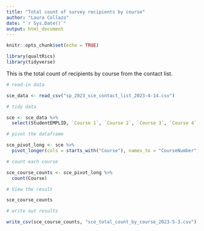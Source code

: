 ```yaml
---
title: "Total count of survey recipients by course"
author: "Laura Collazo"
date: "`r Sys.Date()`"
output: html_document
---
```


```r
knitr::opts_chunk$set(echo = TRUE)

library(qualtRics)
library(tidyverse)

```
This is the total count of recipients by course from the contact list.

```r

# read-in data

sce_data <- read_csv("sp_2023_sce_contact_list_2023-4-14.csv")

# tidy data

sce <- sce_data %>% 
  select(StudentEMPLID, `Course 1`, `Course 2`, `Course 3`, `Course 4`, `Course 5`, `Course 6`)

# pivot the dataframe

sce_pivot_long <- sce %>% 
  pivot_longer(cols = starts_with("Course"), names_to = "CourseNumber", values_to = "Course")

# count each course

sce_course_counts <- sce_pivot_long %>% 
  count(Course)

# View the result

sce_course_counts

# write out results

write_csv(sce_course_counts, "sce_total_count_by_course_2023-5-3.csv")
  
```

